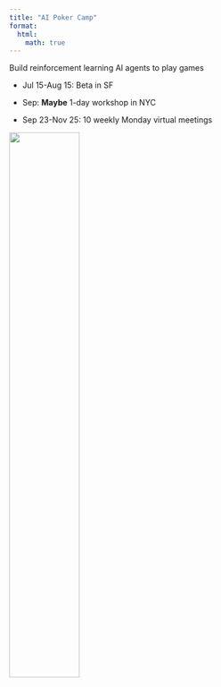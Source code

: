 ```yaml
---
title: "AI Poker Camp"
format:
  html:
    math: true
---
```

Build reinforcement learning AI agents to play games

- Jul 15-Aug 15: Beta in SF

- Sep: **Maybe** 1-day workshop in NYC

- Sep 23-Nov 25: 10 weekly Monday virtual meetings

![](../assets/pcicon.png){width=50%}